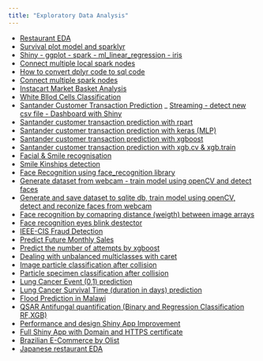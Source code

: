 ```yaml
---
title: "Exploratory Data Analysis"
---
```


- [Restaurant EDA](RestaurantEDA/RestaurantEDA.html)
- [Survival plot model and sparklyr](survival_plot_sparklyr/survival_plot_sparklyr.html)
- [Shiny - ggplot - spark - ml_linear_regression - iris ](shiny_ggplot_spark_transformation/shiny_ggplot_spark_transformation.html)
- [Connect multiple local spark nodes](sc_multiple_nodes/sc_multiple_nodes.html)
- [How to convert dplyr code to sql code](dplyr_to_sql/dplyr_to_sql.html)
- [Connect multiple spark nodes](sc_multiple_nodes/sc_multiple_nodes.html)
- [Instacart Market Basket Analysis](instacart_market_basket_analysis/instacart_market_basket.html)
- [White Bllod Cells Classification](White_blood_Cells/dataset-master/White_blood_cell.html)
- [Santander Customer Transaction Prediction](santander_customer_transaction_prediction/santandar_costumer_trans_pred.html)
_ [Streaming - detect new csv file - Dashboard with Shiny](Dashboard/Dashboard.html)
- [Santander customer transaction prediction with rpart](santander_customer_transaction_prediction/santander_costumer_trans_pred.html)
- [Santander customer transaction prediction with keras (MLP)](santander_customer_transaction_prediction/santandar_costumer_trans_pred_keras.html)
- [Santander customer transaction prediction with xgboost](santander_customer_transaction_prediction/santander_trans_pred_xgboost.html)
- [Santander customer transaction prediction with xgb.cv & xgb.train](santander_customer_transaction_prediction/Santander_trans_pred_xgboost_cleanup.html)
- [Facial & Smile recognisation](Smile_kinships/parental_facial_recogn.html)
- [Smile Kinships detection](Smile_kinships/Smile_related_keras.html)
- [Face Recognition using face_recognition library](FC_images_known_faces/images_known_faces.html)
- [Generate dataset from webcam - train model using openCV and detect faces](FC_dataset_generator_trained_model/dataset_generator_trained_model.html)
- [Generate and save dataset to sqlite db, train model using openCV,  detect and reconize faces from webcam](FC_name_Id_generator_image_sqlite_train_model/name_Id_dataset_generator_sqlite_train_model.html)
- [Face recognition by comapring distance (weigth) between image arrays](FC_weights_image_compare_speak/compare_images_speak.html)
- [Face recognition eyes blink destector](FC_eye_blink_detection/eye_blink_detector.html)
- [IEEE-CIS Fraud Detection](Fraud_detection/IEEE-CIS/IEEE-CIS.html)
- [Predict Future Monthly Sales](predict-future-sales/predict_future_sales.html)
- [Predict the number of attempts by xgboost](bowl-2019/bowl_19_xgb.html)
- [Dealing with unbalanced multiclasses with caret](unbalanced_multi_class/unbalanced_multiclass.html)
- [Image particle classification after collision](cern_particle/particle_class.html)
- [Particle specimen classification after collision](cern_particle/cirtaChallenge.html)
- [Lung Cancer Event (0,1) prediction](lung_cancer_survival_time/lung_cancer_survival_time.html)
- [Lung Cancer Survival Time (duration in days) prediction](lung_cancer_survival_time/kmezhoud_LCST.html)
- [Flood Prediction in Malawi](Flood_prediction_Malawi/Flood_Prediction_Malawi.html)
- [QSAR Antifungal quantification (Binary and Regression Classification RF,XGB)](QSAR_antiFungal/qsar_antifungal.html)
- [Performance and design Shiny App Improvement](biodiversity_performance/biodiversity_performance.html)
- [Full Shiny App with Domain and HTTPS certificate](fullShinyDomain/fullShinyDomain.html)
- [Brazilian E-Commerce by Olist](Brazilian_Ecommerce/Brazilian_E_Commerce.html)
- [Japanese restaurant EDA](RestaurantEDA/Restaurant_visitor.html)
